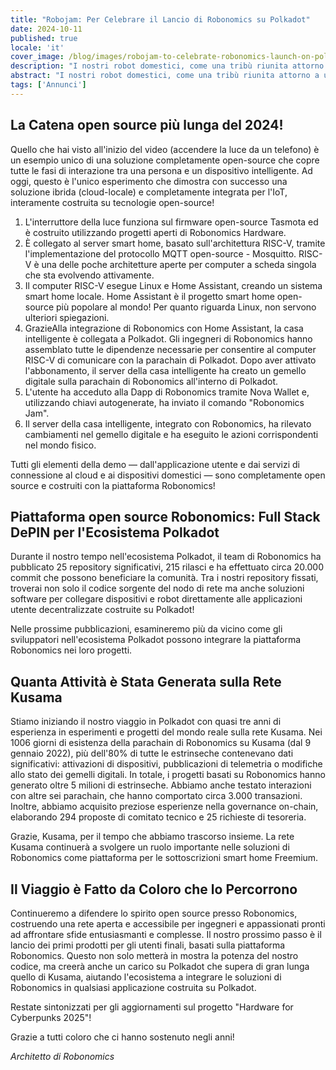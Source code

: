 ```yaml
---
title: "Robojam: Per Celebrare il Lancio di Robonomics su Polkadot"
date: 2024-10-11
published: true
locale: 'it'
cover_image: /blog/images/robojam-to-celebrate-robonomics-launch-on-polk/twitter-blog-jam.jpg
description: "I nostri robot domestici, come una tribù riunita attorno a un falò, si sono riuniti per celebrare il lancio su Polkadot! Invece del tradizionale nastro rosso, abbiamo deciso di mostrare la catena open-source più lunga del 2024, costruita su un computer con architettura RISC-V. Speriamo che questa dimostrazione di lancio susciti grande interesse all'interno dell'ecosistema Polkadot!"
abstract: "I nostri robot domestici, come una tribù riunita attorno a un falò, si sono riuniti per celebrare il lancio su Polkadot! Invece del tradizionale nastro rosso, abbiamo deciso di mostrare la catena open-source più lunga del 2024, costruita su un computer con architettura RISC-V. Speriamo che questa dimostrazione di lancio susciti grande interesse all'interno dell'ecosistema Polkadot!"
tags: ['Annunci']
---
```


<YouTube id="https://youtu.be/nLPJPQhsdEY" posterQuality="max" />

## La Catena open source più lunga del 2024!   

Quello che hai visto all'inizio del video (accendere la luce da un telefono) è un esempio unico di una soluzione completamente open-source che copre tutte le fasi di interazione tra una persona e un dispositivo intelligente. Ad oggi, questo è l'unico esperimento che dimostra con successo una soluzione ibrida (cloud-locale) e completamente integrata per l'IoT, interamente costruita su tecnologie open-source!

<RbImage zoom src="/blog/images/robojam-to-celebrate-robonomics-launch-on-polk/risk-v_infocrafic-2.jpg" alt="Infografica RISC-V" />

1. L'interruttore della luce funziona sul firmware open-source Tasmota ed è costruito utilizzando progetti aperti di Robonomics Hardware.   
2. È collegato al server smart home, basato sull'architettura RISC-V, tramite l'implementazione del protocollo MQTT open-source - Mosquitto. RISC-V è una delle poche architetture aperte per computer a scheda singola che sta evolvendo attivamente.   
3. Il computer RISC-V esegue Linux e Home Assistant, creando un sistema smart home locale. Home Assistant è il progetto smart home open-source più popolare al mondo! Per quanto riguarda Linux, non servono ulteriori spiegazioni.   
4. GrazieAlla integrazione di Robonomics con Home Assistant, la casa intelligente è collegata a Polkadot. Gli ingegneri di Robonomics hanno assemblato tutte le dipendenze necessarie per consentire al computer RISC-V di comunicare con la parachain di Polkadot. Dopo aver attivato l'abbonamento, il server della casa intelligente ha creato un gemello digitale sulla parachain di Robonomics all'interno di Polkadot.  
5. L'utente ha acceduto alla Dapp di Robonomics tramite Nova Wallet e, utilizzando chiavi autogenerate, ha inviato il comando "Robonomics Jam".  
6. Il server della casa intelligente, integrato con Robonomics, ha rilevato cambiamenti nel gemello digitale e ha eseguito le azioni corrispondenti nel mondo fisico.  

Tutti gli elementi della demo — dall'applicazione utente e dai servizi di connessione al cloud e ai dispositivi domestici — sono completamente open source e costruiti con la piattaforma Robonomics!  

## Piattaforma open source Robonomics: Full Stack DePIN per l'Ecosistema Polkadot  

Durante il nostro tempo nell'ecosistema Polkadot, il team di Robonomics ha pubblicato 25 repository significativi, 215 rilasci e ha effettuato circa 20.000 commit che possono beneficiare la comunità. Tra i nostri repository fissati, troverai non solo il codice sorgente del nodo di rete ma anche soluzioni software per collegare dispositivi e robot direttamente alle applicazioni utente decentralizzate costruite su Polkadot!  

<RbImage zoom src="/blog/images/robojam-to-celebrate-robonomics-launch-on-polk/image.png" alt="Robonomics GitHub" />  

Nelle prossime pubblicazioni, esamineremo più da vicino come gli sviluppatori nell'ecosistema Polkadot possono integrare la piattaforma Robonomics nei loro progetti.  

## Quanta Attività è Stata Generata sulla Rete Kusama  

Stiamo iniziando il nostro viaggio in Polkadot con quasi tre anni di esperienza in esperimenti e progetti del mondo reale sulla rete Kusama. Nei 1006 giorni di esistenza della parachain di Robonomics su Kusama (dal 9 gennaio 2022), più dell'80% di tutte le estrinseche contenevano dati significativi: attivazioni di dispositivi, pubblicazioni di telemetria o modifiche allo stato dei gemelli digitali. In totale, i progetti basati su Robonomics hanno generato oltre 5 milioni di estrinseche. Abbiamo anche testato interazioni con altre sei parachain, che hanno comportato circa 3.000 transazioni. Inoltre, abbiamo acquisito preziose esperienze nella governance on-chain, elaborando 294 proposte di comitato tecnico e 25 richieste di tesoreria.

Grazie, Kusama, per il tempo che abbiamo trascorso insieme. La rete Kusama continuerà a svolgere un ruolo importante nelle soluzioni di Robonomics come piattaforma per le sottoscrizioni smart home Freemium.   

## Il Viaggio è Fatto da Coloro che lo Percorrono   

Continueremo a difendere lo spirito open source presso Robonomics, costruendo una rete aperta e accessibile per ingegneri e appassionati pronti ad affrontare sfide entusiasmanti e complesse. Il nostro prossimo passo è il lancio dei primi prodotti per gli utenti finali, basati sulla piattaforma Robonomics. Questo non solo metterà in mostra la potenza del nostro codice, ma creerà anche un carico su Polkadot che supera di gran lunga quello di Kusama, aiutando l'ecosistema a integrare le soluzioni di Robonomics in qualsiasi applicazione costruita su Polkadot.

Restate sintonizzati per gli aggiornamenti sul progetto "Hardware for Cyberpunks 2025"!   

Grazie a tutti coloro che ci hanno sostenuto negli anni!

*Architetto di Robonomics*  